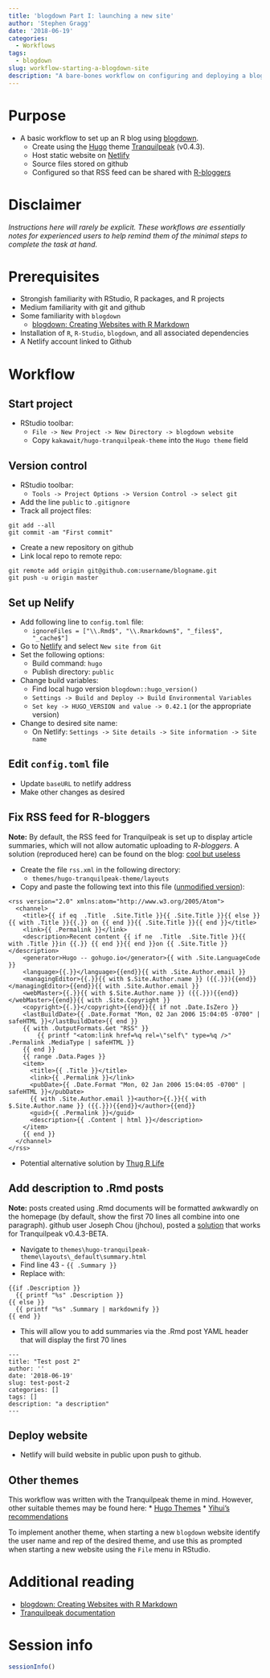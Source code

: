 ```yaml
---
title: 'blogdown Part I: launching a new site'
author: 'Stephen Gragg'
date: '2018-06-19'
categories:
  - Workflows
tags:
  - blogdown
slug: workflow-starting-a-blogdown-site
description: "A bare-bones workflow on configuring and deploying a blog using blogdown"
---
```


# Purpose

* A basic workflow to set up an R blog using [blogdown](https://github.com/rstudio/blogdown).
    * Create using the [Hugo](https://gohugo.io/) theme 
[Tranquilpeak](https://github.com/kakawait/hugo-tranquilpeak-theme/blob/master/docs/user.md)
 (v0.4.3).
    * Host static website on [Netlify](https://www.netlify.com/)
    * Source files stored on github
    * Configured so that RSS feed can be shared with [R-bloggers](https://www.r-bloggers.com/)

# Disclaimer

*Instructions here will rarely be explicit. These workflows are essentially 
notes for experienced users to help remind them of the minimal steps to 
complete the task at hand.*

# Prerequisites

* Strongish familiarity with RStudio, R packages, and R projects
* Medium familiarity with git and github
* Some familiarity with `blogdown`
    * [blogdown: Creating Websites with R Markdown](https://bookdown.org/yihui/blogdown/)
* Installation of `R`, `R-Studio`, `blogdown`, and all associated dependencies
* A Netlify account linked to Github

# Workflow

## Start project

* RStudio toolbar:
    * `File -> New Project -> New Directory -> blogdown website`
    * Copy `kakawait/hugo-tranquilpeak-theme` into the `Hugo theme` field
    
## Version control

* RStudio toolbar:
    * `Tools -> Project Options -> Version Control -> select git`
* Add the line `public` to `.gitignore`
* Track all project files:

```
git add --all
git commit -am "First commit"
```

* Create a new repository on github
* Link local repo to remote repo:

```
git remote add origin git@github.com:username/blogname.git
git push -u origin master
```

## Set up Nelify

* Add following line to `config.toml` file:
    * `ignoreFiles = ["\\.Rmd$", "\\.Rmarkdown$", "_files$", "_cache$"]`
* Go to [Netlify](https://www.netlify.com/) and select `New site from Git`
* Set the following options:
    * Build command: `hugo`
    * Publish directory: `public`
* Change build variables:
    * Find local hugo version `blogdown::hugo_version()`
    * `Settings -> Build and Deploy -> Build Environmental Variables`
    * `Set key -> HUGO_VERSION and value -> 0.42.1` (or the appropriate version)
* Change to desired site name:
    * On Netlify: `Settings -> Site details -> Site information -> Site name`
    
## Edit `config.toml` file

* Update `baseURL` to netlify address
* Make other changes as desired

## Fix RSS feed for R-bloggers

**Note:** By default, the RSS feed for Tranquilpeak is set up to display
article summaries, which will not allow automatic uploading to *R-bloggers*. 
A solution (reproduced here) can be found on the blog:
[cool but useless](https://coolbutuseless.bitbucket.io/2018/02/07/blogdown-rss-feed-of-full-articles/)

* Create the file `rss.xml` in the following directory:
  * `themes/hugo-tranquilpeak-theme/layouts`
* Copy and paste the following text into this file 
([unmodified version](https://gohugo.io/templates/rss/#the-embedded-rss-xml)):

```
<rss version="2.0" xmlns:atom="http://www.w3.org/2005/Atom">
  <channel>
    <title>{{ if eq  .Title  .Site.Title }}{{ .Site.Title }}{{ else }}{{ with .Title }}{{.}} on {{ end }}{{ .Site.Title }}{{ end }}</title>
    <link>{{ .Permalink }}</link>
    <description>Recent content {{ if ne  .Title  .Site.Title }}{{ with .Title }}in {{.}} {{ end }}{{ end }}on {{ .Site.Title }}</description>
    <generator>Hugo -- gohugo.io</generator>{{ with .Site.LanguageCode }}
    <language>{{.}}</language>{{end}}{{ with .Site.Author.email }}
    <managingEditor>{{.}}{{ with $.Site.Author.name }} ({{.}}){{end}}</managingEditor>{{end}}{{ with .Site.Author.email }}
    <webMaster>{{.}}{{ with $.Site.Author.name }} ({{.}}){{end}}</webMaster>{{end}}{{ with .Site.Copyright }}
    <copyright>{{.}}</copyright>{{end}}{{ if not .Date.IsZero }}
    <lastBuildDate>{{ .Date.Format "Mon, 02 Jan 2006 15:04:05 -0700" | safeHTML }}</lastBuildDate>{{ end }}
    {{ with .OutputFormats.Get "RSS" }}
        {{ printf "<atom:link href=%q rel=\"self\" type=%q />" .Permalink .MediaType | safeHTML }}
    {{ end }}
    {{ range .Data.Pages }}
    <item>
      <title>{{ .Title }}</title>
      <link>{{ .Permalink }}</link>
      <pubDate>{{ .Date.Format "Mon, 02 Jan 2006 15:04:05 -0700" | safeHTML }}</pubDate>
      {{ with .Site.Author.email }}<author>{{.}}{{ with $.Site.Author.name }} ({{.}}){{end}}</author>{{end}}
      <guid>{{ .Permalink }}</guid>
      <description>{{ .Content | html }}</description>
    </item>
    {{ end }}
  </channel>
</rss>
```

* Potential alternative solution by
[Thug R Life](http://thug-r.life/post/2018-02-07-hugo-to-rbloggers/)

## Add description to .Rmd posts

**Note:** posts created using .Rmd documents will be formatted awkwardly on the
homepage (by default, show the first 70 lines all combine into one paragraph).
github user Joseph Chou (jhchou), posted a 
[solution](https://github.com/rstudio/blogdown/issues/21) that works for 
Tranquilpeak v0.4.3-BETA.


* Navigate to `themes\hugo-tranquilpeak-theme\layouts\_default\summary.html`
* Find line 43 - `{{ .Summary }}`
* Replace with:

```
{{if .Description }}
  {{ printf "%s" .Description }}
{{ else }}
  {{ printf "%s" .Summary | markdownify }}
{{ end }}
```

* This will allow you to add summaries via the .Rmd post 
YAML header that will display the first 70 lines

```
---
title: "Test post 2"
author: ''
date: '2018-06-19'
slug: test-post-2
categories: []
tags: []
description: "a description"
---
```

## Deploy website

* Netlify will build website in public upon push to github.

## Other themes

This workflow was written with the Tranquilpeak theme in mind. However, other
suitable themes may be found here:
* [Hugo Themes](http://themes.gohugo.io/)
* [Yihui's recommendations](https://bookdown.org/yihui/blogdown/other-themes.html)

To implement another theme, when starting a new `blogdown` website identify 
the user name and rep of the desired theme, and use this as prompted when 
starting a new website using the `File` menu in RStudio.

# Additional reading

* [blogdown: Creating Websites with R Markdown](https://bookdown.org/yihui/blogdown/)
* [Tranquilpeak documentation](https://github.com/kakawait/hugo-tranquilpeak-theme/blob/master/docs/user.md)

# Session info

```r
sessionInfo()
```
